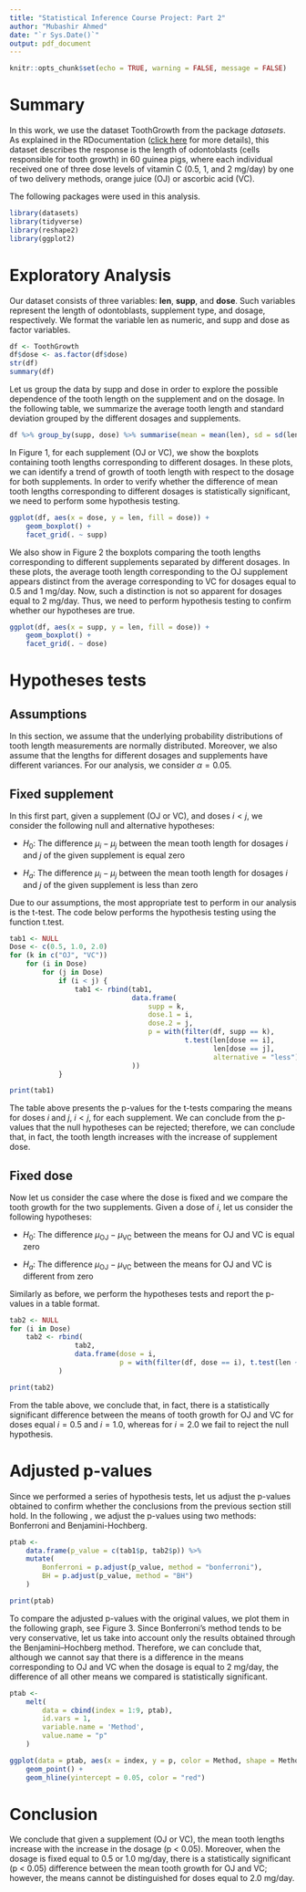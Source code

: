 ```yaml
---
title: "Statistical Inference Course Project: Part 2"
author: "Mubashir Ahmed"
date: "`r Sys.Date()`"
output: pdf_document
---
```


```r
knitr::opts_chunk$set(echo = TRUE, warning = FALSE, message = FALSE)
```

# Summary
In this work, we use the dataset ToothGrowth from the package *datasets*. 
As explained in the RDocumentation ([click here](https://www.rdocumentation.org/packages/datasets/versions/3.6.2/topics/ToothGrowth) for more details), this dataset describes the response is the length of odontoblasts (cells responsible for tooth growth) in 60 guinea pigs, where each individual received one of three dose levels of vitamin C (0.5, 1, and 2 mg/day) by one of two delivery methods, orange juice (OJ) or ascorbic acid (VC).

The following packages were used in this analysis. 

```r
library(datasets)
library(tidyverse)
library(reshape2)
library(ggplot2)
```

# Exploratory Analysis 

Our dataset consists of three variables: **len**, **supp**, and **dose**. Such variables represent the length of odontoblasts, 
supplement type, and dosage, respectively. We format the variable len as numeric, and supp and dose as factor variables.

```r
df <- ToothGrowth
df$dose <- as.factor(df$dose)
str(df)
summary(df)
```

Let us group the data by supp and dose in order to explore the possible dependence of the tooth length on the supplement and on the dosage. In the following table, we summarize the average tooth length and standard deviation grouped by the different dosages and supplements.

```r
df %>% group_by(supp, dose) %>% summarise(mean = mean(len), sd = sd(len))
```

In Figure 1, for each supplement (OJ or VC), we show the boxplots containing tooth lengths corresponding to different dosages. In these plots, we can identify a trend of growth of tooth length with respect to the dosage for both supplements. In order to verify whether the difference of mean tooth lengths corresponding to different dosages is statistically significant, we need to perform some hypothesis testing. 

```r
ggplot(df, aes(x = dose, y = len, fill = dose)) + 
    geom_boxplot() + 
    facet_grid(. ~ supp)
```

We also show in Figure 2 the boxplots comparing the tooth lengths corresponding to different supplements separated by different dosages. In these plots, the average tooth length corresponding to the OJ supplement appears distinct from the 
average corresponding to VC for dosages equal to 0.5 and 1 mg/day. Now, such a distinction is not so apparent for dosages equal to 2 mg/day. Thus, we need to perform hypothesis testing to confirm whether our hypotheses are true.


```r
ggplot(df, aes(x = supp, y = len, fill = dose)) + 
    geom_boxplot() + 
    facet_grid(. ~ dose)

```

# Hypotheses tests

## Assumptions

In this section, we assume that the underlying probability distributions of tooth length measurements are normally distributed. Moreover, we also assume that the lengths for different dosages and supplements have different variances. For our analysis, we consider $\alpha = 0.05$.

## Fixed supplement

In this first part, given a supplement (OJ or VC), and doses $i < j$,  we consider the following null and alternative hypotheses:

- $H_0$: The difference $\mu_{i} - \mu_{j}$ between the mean tooth length for dosages $i$ and $j$ of the given supplement is equal zero

- $H_a$: The difference $\mu_{i} - \mu_{j}$ between the mean tooth length for dosages $i$ and $j$ of the given supplement is less than zero

Due to our assumptions, the most appropriate test to perform in our analysis is the t-test. The code below performs the hypothesis testing using the function t.test.

```r
tab1 <- NULL
Dose <- c(0.5, 1.0, 2.0)
for (k in c("OJ", "VC"))
    for (i in Dose)
        for (j in Dose)
            if (i < j) {
                tab1 <- rbind(tab1,
                              data.frame(
                                  supp = k,
                                  dose.1 = i,
                                  dose.2 = j,
                                  p = with(filter(df, supp == k),
                                           t.test(len[dose == i],
                                                  len[dose == j],
                                                  alternative = "less"))$p.value
                              ))
            }

print(tab1)
```

The table above presents the p-values for the t-tests comparing the means for doses $i$ and $j$, $i < j$, for each supplement. We can conclude from the p-values that the null hypotheses can be rejected; therefore, we can conclude that, in fact, the tooth length increases with the increase of supplement dose.

## Fixed dose

Now let us consider the case where the dose is fixed and we compare the tooth growth for the two supplements. Given a dose of $i$, let us consider the following hypotheses:

- $H_0$: The difference $\mu_\text{OJ} - \mu_\text{VC}$ between the means for OJ and VC is equal zero

- $H_a$: The difference $\mu_\text{OJ} - \mu_\text{VC}$ between the means for OJ and VC is different from zero


Similarly as before, we perform the hypotheses tests and report the p-values in a table format.

```r
tab2 <- NULL
for (i in Dose)
    tab2 <- rbind(
                tab2,
                data.frame(dose = i, 
                           p = with(filter(df, dose == i), t.test(len ~ supp))$p.value)
            )

print(tab2)
```

From the table above, we conclude that, in fact, there is a statistically significant difference between the means of tooth growth for OJ and VC for doses equal $i = 0.5$ and $i = 1.0$, whereas for $i = 2.0$ we fail to reject the null hypothesis.  

# Adjusted p-values

Since we performed a series of hypothesis tests, let us adjust the p-values obtained to confirm whether the conclusions from the previous section still hold. In the following , we adjust the p-values using two methods: Bonferroni and Benjamini-Hochberg.

```r
ptab <-
    data.frame(p_value = c(tab1$p, tab2$p)) %>%
    mutate(
        Bonferroni = p.adjust(p_value, method = "bonferroni"),
        BH = p.adjust(p_value, method = "BH")
    )

print(ptab)
```

To compare the adjusted p-values with the original values, we plot them in the following graph, see Figure 3. Since Bonferroni's method tends to be very conservative, let us take into account only the results obtained through the Benjamini–Hochberg method. Therefore, we can conclude that, although we cannot say that there is a difference in the means corresponding to OJ and VC when the dosage is equal to 2 mg/day, the difference of all other means we compared is statistically significant. 

```r

ptab <-
    melt(
        data = cbind(index = 1:9, ptab),
        id.vars = 1,
        variable.name = 'Method',
        value.name = "p"
    )

ggplot(data = ptab, aes(x = index, y = p, color = Method, shape = Method)) +
    geom_point() +
    geom_hline(yintercept = 0.05, color = "red")
```

# Conclusion

We conclude that given a supplement (OJ or VC), the mean tooth lengths increase with the increase in the dosage (p < 0.05). Moreover, when the dosage is fixed equal to $0.5$ or $1.0$ mg/day, there is a statistically significant (p < 0.05) difference between the mean tooth growth for OJ and VC; however, the means cannot be distinguished for doses equal to $2.0$ mg/day. 
